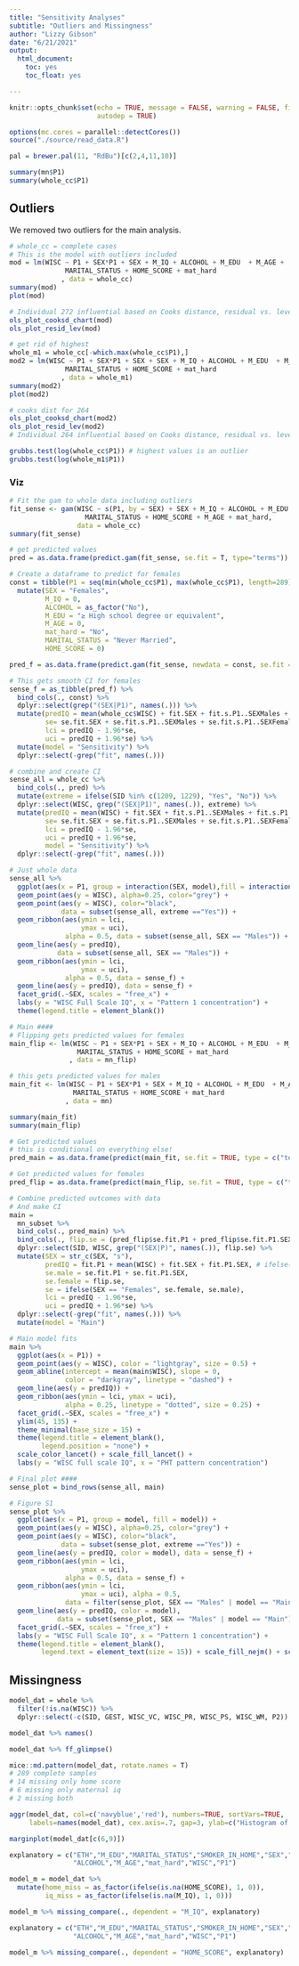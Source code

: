 ```yaml
---
title: "Sensitivity Analyses"
subtitle: "Outliers and Missingness"
author: "Lizzy Gibson"
date: "6/21/2021"
output:
  html_document:
    toc: yes
    toc_float: yes

---
```


```r
knitr::opts_chunk$set(echo = TRUE, message = FALSE, warning = FALSE, fig.align='center', cache=TRUE,
                      autodep = TRUE)

options(mc.cores = parallel::detectCores())
source("./source/read_data.R")

pal = brewer.pal(11, "RdBu")[c(2,4,11,10)]
```

```r
summary(mn$P1)
summary(whole_cc$P1)
```

## Outliers

We removed two outliers for the main analysis.

```r
# whole_cc = complete cases
# This is the model with outliers included
mod = lm(WISC ~ P1 + SEX*P1 + SEX + M_IQ + ALCOHOL + M_EDU  + M_AGE +
              MARITAL_STATUS + HOME_SCORE + mat_hard
             , data = whole_cc)
summary(mod)
plot(mod)

# Individual 272 influential based on Cooks distance, residual vs. leverage plot
ols_plot_cooksd_chart(mod)
ols_plot_resid_lev(mod)

# get rid of highest
whole_m1 = whole_cc[-which.max(whole_cc$P1),]
mod2 = lm(WISC ~ P1 + SEX*P1 + SEX + SEX + M_IQ + ALCOHOL + M_EDU  + M_AGE +
              MARITAL_STATUS + HOME_SCORE + mat_hard
             , data = whole_m1)
summary(mod2)
plot(mod2)

# cooks dist for 264
ols_plot_cooksd_chart(mod2)
ols_plot_resid_lev(mod2)
# Individual 264 influential based on Cooks distance, residual vs. leverage plot

grubbs.test(log(whole_cc$P1)) # highest values is an outlier
grubbs.test(log(whole_m1$P1))
```

### Viz

```r
# Fit the gam to whole data including outliers
fit_sense <- gam(WISC ~ s(P1, by = SEX) + SEX + M_IQ + ALCOHOL + M_EDU + 
                   MARITAL_STATUS + HOME_SCORE + M_AGE + mat_hard, 
                 data = whole_cc)
summary(fit_sense)

# get predicted values 
pred = as.data.frame(predict.gam(fit_sense, se.fit = T, type="terms"))

# Create a dataframe to predict for females
const = tibble(P1 = seq(min(whole_cc$P1), max(whole_cc$P1), length=289)) %>% 
  mutate(SEX = "Females",
         M_IQ = 0, 
         ALCOHOL = as_factor("No"),
         M_EDU = "≥ High school degree or equivalent", 
         M_AGE = 0, 
         mat_hard = "No",
         MARITAL_STATUS = "Never Married", 
         HOME_SCORE = 0)

pred_f = as.data.frame(predict.gam(fit_sense, newdata = const, se.fit = T, type="terms"))

# This gets smooth CI for females
sense_f = as_tibble(pred_f) %>% 
  bind_cols(., const) %>% 
  dplyr::select(grep("(SEX|P1)", names(.))) %>%
  mutate(predIQ = mean(whole_cc$WISC) + fit.SEX + fit.s.P1..SEXMales + fit.s.P1..SEXFemales,
         se= se.fit.SEX + se.fit.s.P1..SEXMales + se.fit.s.P1..SEXFemales,
         lci = predIQ - 1.96*se,
         uci = predIQ + 1.96*se) %>% 
  mutate(model = "Sensitivity") %>% 
  dplyr::select(-grep("fit", names(.)))

# combine and create CI
sense_all = whole_cc %>%
  bind_cols(., pred) %>% 
  mutate(extreme = ifelse(SID %in% c(1209, 1229), "Yes", "No")) %>% 
  dplyr::select(WISC, grep("(SEX|P1)", names(.)), extreme) %>% 
  mutate(predIQ = mean(WISC) + fit.SEX + fit.s.P1..SEXMales + fit.s.P1..SEXFemales,
         se= se.fit.SEX + se.fit.s.P1..SEXMales + se.fit.s.P1..SEXFemales,
         lci = predIQ - 1.96*se,
         uci = predIQ + 1.96*se,
         model = "Sensitivity") %>% 
  dplyr::select(-grep("fit", names(.)))

# Just whole data
sense_all %>% 
  ggplot(aes(x = P1, group = interaction(SEX, model),fill = interaction(SEX, model))) +
  geom_point(aes(y = WISC), alpha=0.25, color="grey") +
  geom_point(aes(y = WISC), color="black",
             data = subset(sense_all, extreme =="Yes")) +
  geom_ribbon(aes(ymin = lci,
                  ymax = uci), 
              alpha = 0.5, data = subset(sense_all, SEX == "Males")) +
  geom_line(aes(y = predIQ),
            data = subset(sense_all, SEX == "Males")) + 
  geom_ribbon(aes(ymin = lci,
                  ymax = uci), 
              alpha = 0.5, data = sense_f) +
  geom_line(aes(y = predIQ), data = sense_f) +
  facet_grid(.~SEX, scales = "free_x") +
  labs(y = "WISC Full Scale IQ", x = "Pattern 1 concentration") +
  theme(legend.title = element_blank())

# Main ####
# Flipping gets predicted values for females
main_flip <- lm(WISC ~ P1 + SEX*P1 + SEX + M_IQ + ALCOHOL + M_EDU  + M_AGE +
                 MARITAL_STATUS + HOME_SCORE + mat_hard
               , data = mn_flip)

# this gets predicted values for males
main_fit <- lm(WISC ~ P1 + SEX*P1 + SEX + M_IQ + ALCOHOL + M_EDU  + M_AGE +
                MARITAL_STATUS + HOME_SCORE + mat_hard
              , data = mn)

summary(main_fit)
summary(main_flip)

# Get predicted values
# this is conditional on everything else!
pred_main = as.data.frame(predict(main_fit, se.fit = TRUE, type = c("terms")))

# Get predicted values for females
pred_flip = as.data.frame(predict(main_flip, se.fit = TRUE, type = c("terms")))

# Combine predicted outcomes with data
# And make CI
main = 
  mn_subset %>%
  bind_cols(., pred_main) %>% 
  bind_cols(., flip.se = (pred_flip$se.fit.P1 + pred_flip$se.fit.P1.SEX)) %>% # just get se for female
  dplyr::select(SID, WISC, grep("(SEX|P)", names(.)), flip.se) %>% 
  mutate(SEX = str_c(SEX, "s"),
         predIQ = fit.P1 + mean(WISC) + fit.SEX + fit.P1.SEX, # ifelse(SEX == "Female", predIQf, predIQm),
         se.male = se.fit.P1 + se.fit.P1.SEX,
         se.female = flip.se,
         se = ifelse(SEX == "Females", se.female, se.male),
         lci = predIQ - 1.96*se,
         uci = predIQ + 1.96*se) %>% 
  dplyr::select(-grep("fit", names(.))) %>% 
  mutate(model = "Main")

# Main model fits
main %>% 
  ggplot(aes(x = P1)) +
  geom_point(aes(y = WISC), color = "lightgray", size = 0.5) + 
  geom_abline(intercept = mean(main$WISC), slope = 0, 
              color = "darkgray", linetype = "dashed") + 
  geom_line(aes(y = predIQ)) +
  geom_ribbon(aes(ymin = lci, ymax = uci),
              alpha = 0.25, linetype = "dotted", size = 0.25) +
  facet_grid(.~SEX, scales = "free_x") +
  ylim(45, 135) +
  theme_minimal(base_size = 15) + 
  theme(legend.title = element_blank(),
        legend.position = "none") +
  scale_color_lancet() + scale_fill_lancet() +
  labs(y = "WISC full scale IQ", x = "PHT pattern concentration") 

# Final plot ####
sense_plot = bind_rows(sense_all, main)

# Figure S1
sense_plot %>% 
  ggplot(aes(x = P1, group = model, fill = model)) +
  geom_point(aes(y = WISC), alpha=0.25, color="grey") +
  geom_point(aes(y = WISC), color="black",
             data = subset(sense_plot, extreme =="Yes")) +
  geom_line(aes(y = predIQ, color = model), data = sense_f) +
  geom_ribbon(aes(ymin = lci,
                  ymax = uci),
              alpha = 0.5, data = sense_f) +
  geom_ribbon(aes(ymin = lci,
                  ymax = uci), alpha = 0.5,
              data = filter(sense_plot, SEX == "Males" | model == "Main")) +
  geom_line(aes(y = predIQ, color = model),
            data = subset(sense_plot, SEX == "Males" | model == "Main")) +
  facet_grid(.~SEX, scales = "free_x") +
  labs(y = "WISC Full Scale IQ", x = "Pattern 1 concentration") +
  theme(legend.title = element_blank(),
        legend.text = element_text(size = 15)) + scale_fill_nejm() + scale_color_nejm()
```

## Missingness

```r
model_dat = whole %>% 
  filter(!is.na(WISC)) %>% 
  dplyr::select(-c(SID, GEST, WISC_VC, WISC_PR, WISC_PS, WISC_WM, P2))

model_dat %>% names()

model_dat %>% ff_glimpse()

mice::md.pattern(model_dat, rotate.names = T)
# 289 complete samples
# 14 missing only home score
# 6 missing only maternal iq
# 2 missing both

aggr(model_dat, col=c('navyblue','red'), numbers=TRUE, sortVars=TRUE, 
     labels=names(model_dat), cex.axis=.7, gap=3, ylab=c("Histogram of missing data","Pattern"))

marginplot(model_dat[c(6,9)])

explanatory = c("ETH","M_EDU","MARITAL_STATUS","SMOKER_IN_HOME","SEX","HOME_SCORE",
                "ALCOHOL","M_AGE","mat_hard","WISC","P1")

model_m = model_dat %>% 
  mutate(home_miss = as_factor(ifelse(is.na(HOME_SCORE), 1, 0)),
         iq_miss = as_factor(ifelse(is.na(M_IQ), 1, 0)))

model_m %>% missing_compare(., dependent = "M_IQ", explanatory)

explanatory = c("ETH","M_EDU","MARITAL_STATUS","SMOKER_IN_HOME","SEX","M_IQ",
                "ALCOHOL","M_AGE","mat_hard","WISC","P1")

model_m %>% missing_compare(., dependent = "HOME_SCORE", explanatory) 
```
